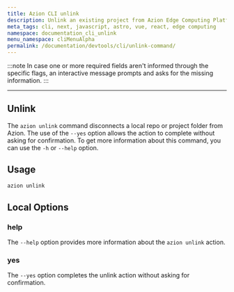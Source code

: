 ```yaml
---
title: Azion CLI unlink
description: Unlink an existing project from Azion Edge Computing Platform.
meta_tags: cli, next, javascript, astro, vue, react, edge computing
namespace: documentation_cli_unlink
menu_namespace: cliMenuAlpha
permalink: /documentation/devtools/cli/unlink-command/
---
```


:::note 
In case one or more required fields aren't informed through the specific flags, an interactive message prompts and asks for the missing information.
:::

---

## Unlink

The `azion unlink` command disconnects a local repo or project folder from Azion. The use of the `--yes` option allows the action to complete without asking for confirmation. To get more information about this command, you can use the `-h` or `--help` option.

## Usage

```bash
azion unlink
```

## Local Options

### help  
The `--help` option provides more information about the `azion unlink` action.

### yes  
The `--yes` option completes the unlink action without asking for confirmation.

